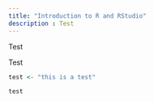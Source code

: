 ```yaml
---
title: "Introduction to R and RStudio"
description : Test
---
```


Test

Test

```r
test <- "this is a test"

test
```
